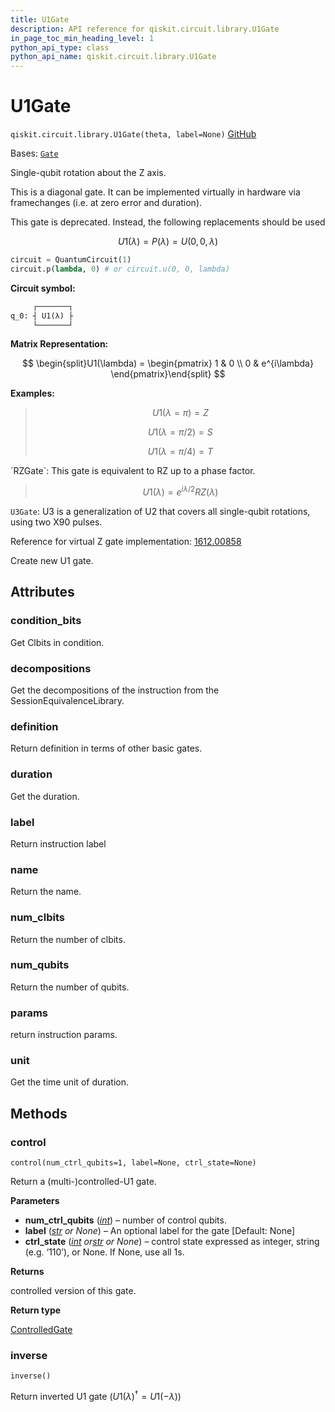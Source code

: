 ```yaml
---
title: U1Gate
description: API reference for qiskit.circuit.library.U1Gate
in_page_toc_min_heading_level: 1
python_api_type: class
python_api_name: qiskit.circuit.library.U1Gate
---
```


# U1Gate

<span id="qiskit.circuit.library.U1Gate" />

`qiskit.circuit.library.U1Gate(theta, label=None)` [GitHub](https://github.com/qiskit/qiskit/tree/stable/0.25/qiskit/circuit/library/standard_gates/u1.py "view source code")

Bases: [`Gate`](qiskit.circuit.Gate "qiskit.circuit.gate.Gate")

Single-qubit rotation about the Z axis.

This is a diagonal gate. It can be implemented virtually in hardware via framechanges (i.e. at zero error and duration).

<Admonition title="Warning" type="caution">
  This gate is deprecated. Instead, the following replacements should be used

  $$
  U1(\lambda) = P(\lambda)= U(0,0,\lambda)
  $$

  ```python
  circuit = QuantumCircuit(1)
  circuit.p(lambda, 0) # or circuit.u(0, 0, lambda)
  ```
</Admonition>

**Circuit symbol:**

```python
     ┌───────┐
q_0: ┤ U1(λ) ├
     └───────┘
```

**Matrix Representation:**

$$
\begin{split}U1(\lambda) =
    \begin{pmatrix}
        1 & 0 \\
        0 & e^{i\lambda}
    \end{pmatrix}\end{split}
$$

**Examples:**

> $$
> U1(\lambda = \pi) = Z
> $$
>
> $$
> U1(\lambda = \pi/2) = S
> $$
>
> $$
> U1(\lambda = \pi/4) = T
> $$

<Admonition title="See also" type="note">
  `RZGate`: This gate is equivalent to RZ up to a phase factor.

  > $$
  > U1(\lambda) = e^{i{\lambda}/2} RZ(\lambda)
  > $$

  `U3Gate`: U3 is a generalization of U2 that covers all single-qubit rotations, using two X90 pulses.

  Reference for virtual Z gate implementation: [1612.00858](https://arxiv.org/abs/1612.00858)
</Admonition>

Create new U1 gate.

## Attributes

<span id="qiskit.circuit.library.U1Gate.condition_bits" />

### condition\_bits

Get Clbits in condition.

<span id="qiskit.circuit.library.U1Gate.decompositions" />

### decompositions

Get the decompositions of the instruction from the SessionEquivalenceLibrary.

<span id="qiskit.circuit.library.U1Gate.definition" />

### definition

Return definition in terms of other basic gates.

<span id="qiskit.circuit.library.U1Gate.duration" />

### duration

Get the duration.

<span id="qiskit.circuit.library.U1Gate.label" />

### label

Return instruction label

<span id="qiskit.circuit.library.U1Gate.name" />

### name

Return the name.

<span id="qiskit.circuit.library.U1Gate.num_clbits" />

### num\_clbits

Return the number of clbits.

<span id="qiskit.circuit.library.U1Gate.num_qubits" />

### num\_qubits

Return the number of qubits.

<span id="qiskit.circuit.library.U1Gate.params" />

### params

return instruction params.

<span id="qiskit.circuit.library.U1Gate.unit" />

### unit

Get the time unit of duration.

## Methods

### control

<span id="qiskit.circuit.library.U1Gate.control" />

`control(num_ctrl_qubits=1, label=None, ctrl_state=None)`

Return a (multi-)controlled-U1 gate.

**Parameters**

*   **num\_ctrl\_qubits** ([*int*](https://docs.python.org/3/library/functions.html#int "(in Python v3.12)")) – number of control qubits.
*   **label** ([*str*](https://docs.python.org/3/library/stdtypes.html#str "(in Python v3.12)") *or None*) – An optional label for the gate \[Default: None]
*   **ctrl\_state** ([*int*](https://docs.python.org/3/library/functions.html#int "(in Python v3.12)")  *or*[*str*](https://docs.python.org/3/library/stdtypes.html#str "(in Python v3.12)") *or None*) – control state expressed as integer, string (e.g. ‘110’), or None. If None, use all 1s.

**Returns**

controlled version of this gate.

**Return type**

[ControlledGate](qiskit.circuit.ControlledGate "qiskit.circuit.ControlledGate")

### inverse

<span id="qiskit.circuit.library.U1Gate.inverse" />

`inverse()`

Return inverted U1 gate ($U1(\lambda)^{\dagger} = U1(-\lambda)$)

